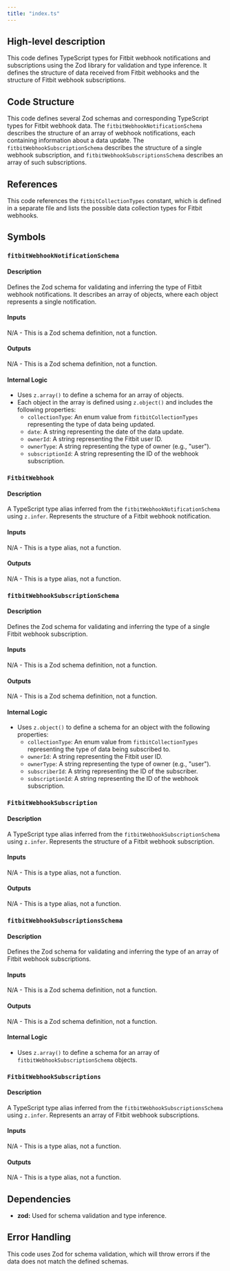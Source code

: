 ```yaml
---
title: "index.ts"
---
```


## High-level description
This code defines TypeScript types for Fitbit webhook notifications and subscriptions using the Zod library for validation and type inference. It defines the structure of data received from Fitbit webhooks and the structure of Fitbit webhook subscriptions.

## Code Structure
This code defines several Zod schemas and corresponding TypeScript types for Fitbit webhook data. The `fitbitWebhookNotificationSchema` describes the structure of an array of webhook notifications, each containing information about a data update. The `fitbitWebhookSubscriptionSchema` describes the structure of a single webhook subscription, and `fitbitWebhookSubscriptionsSchema` describes an array of such subscriptions.

## References
This code references the `fitbitCollectionTypes` constant, which is defined in a separate file and lists the possible data collection types for Fitbit webhooks.

## Symbols

### `fitbitWebhookNotificationSchema`
#### Description
Defines the Zod schema for validating and inferring the type of Fitbit webhook notifications. It describes an array of objects, where each object represents a single notification.

#### Inputs
N/A - This is a Zod schema definition, not a function.

#### Outputs
N/A - This is a Zod schema definition, not a function.

#### Internal Logic
- Uses `z.array()` to define a schema for an array of objects.
- Each object in the array is defined using `z.object()` and includes the following properties:
    - `collectionType`: An enum value from `fitbitCollectionTypes` representing the type of data being updated.
    - `date`: A string representing the date of the data update.
    - `ownerId`: A string representing the Fitbit user ID.
    - `ownerType`: A string representing the type of owner (e.g., "user").
    - `subscriptionId`: A string representing the ID of the webhook subscription.

### `FitbitWebhook`
#### Description
A TypeScript type alias inferred from the `fitbitWebhookNotificationSchema` using `z.infer`. Represents the structure of a Fitbit webhook notification.

#### Inputs
N/A - This is a type alias, not a function.

#### Outputs
N/A - This is a type alias, not a function.

### `fitbitWebhookSubscriptionSchema`
#### Description
Defines the Zod schema for validating and inferring the type of a single Fitbit webhook subscription.

#### Inputs
N/A - This is a Zod schema definition, not a function.

#### Outputs
N/A - This is a Zod schema definition, not a function.

#### Internal Logic
- Uses `z.object()` to define a schema for an object with the following properties:
    - `collectionType`: An enum value from `fitbitCollectionTypes` representing the type of data being subscribed to.
    - `ownerId`: A string representing the Fitbit user ID.
    - `ownerType`: A string representing the type of owner (e.g., "user").
    - `subscriberId`: A string representing the ID of the subscriber.
    - `subscriptionId`: A string representing the ID of the webhook subscription.

### `FitbitWebhookSubscription`
#### Description
A TypeScript type alias inferred from the `fitbitWebhookSubscriptionSchema` using `z.infer`. Represents the structure of a Fitbit webhook subscription.

#### Inputs
N/A - This is a type alias, not a function.

#### Outputs
N/A - This is a type alias, not a function.

### `fitbitWebhookSubscriptionsSchema`
#### Description
Defines the Zod schema for validating and inferring the type of an array of Fitbit webhook subscriptions.

#### Inputs
N/A - This is a Zod schema definition, not a function.

#### Outputs
N/A - This is a Zod schema definition, not a function.

#### Internal Logic
- Uses `z.array()` to define a schema for an array of `fitbitWebhookSubscriptionSchema` objects.

### `FitbitWebhookSubscriptions`
#### Description
A TypeScript type alias inferred from the `fitbitWebhookSubscriptionsSchema` using `z.infer`. Represents an array of Fitbit webhook subscriptions.

#### Inputs
N/A - This is a type alias, not a function.

#### Outputs
N/A - This is a type alias, not a function.

## Dependencies
- **zod:** Used for schema validation and type inference.

## Error Handling
This code uses Zod for schema validation, which will throw errors if the data does not match the defined schemas.
